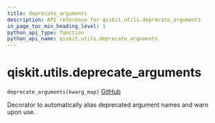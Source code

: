 ```yaml
---
title: deprecate_arguments
description: API reference for qiskit.utils.deprecate_arguments
in_page_toc_min_heading_level: 1
python_api_type: function
python_api_name: qiskit.utils.deprecate_arguments
---
```


# qiskit.utils.deprecate\_arguments

<span id="qiskit.utils.deprecate_arguments" />

`deprecate_arguments(kwarg_map)` [GitHub](https://github.com/qiskit/qiskit/tree/stable/0.18/qiskit/utils/deprecation.py "view source code")

Decorator to automatically alias deprecated argument names and warn upon use.

